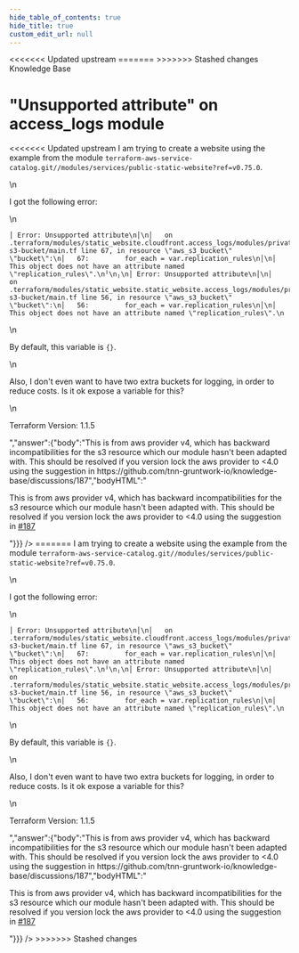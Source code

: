 ```yaml
---
hide_table_of_contents: true
hide_title: true
custom_edit_url: null
---
```



<head>
<<<<<<< Updated upstream
  <link rel="canonical" href="https://github.com/tnn-gruntwork-io/knowledge-base/discussions/190" />
=======
  <link rel="canonical" href="https://github.com/tnn-gruntwork-io/knowledge-base/discussions/190" />
>>>>>>> Stashed changes
</head>

<CenterLayout>
<span className="searchCategory">Knowledge Base</span>
<h1>&quot;Unsupported attribute&quot; on access_logs module</h1>
<<<<<<< Updated upstream
<GitHub discussion={{"id":"D_kwDOF8slf84AOw7_","number":190,"author":{"login":"marinalimeira"},"title":"\"Unsupported attribute\" on access_logs module","body":"I am trying to create a website using the example from the module `terraform-aws-service-catalog.git//modules/services/public-static-website?ref=v0.75.0`.\r\n\r\nI got the following error:\r\n\r\n```\r\n│ Error: Unsupported attribute\r\n│\r\n│   on .terraform/modules/static_website.cloudfront.access_logs/modules/private-s3-bucket/main.tf line 67, in resource \"aws_s3_bucket\" \"bucket\":\r\n│   67:         for_each = var.replication_rules\r\n│\r\n│ This object does not have an attribute named \"replication_rules\".\r\n╵\r\n╷\r\n│ Error: Unsupported attribute\r\n│\r\n│   on .terraform/modules/static_website.static_website.access_logs/modules/private-s3-bucket/main.tf line 56, in resource \"aws_s3_bucket\" \"bucket\":\r\n│   56:         for_each = var.replication_rules\r\n│\r\n│ This object does not have an attribute named \"replication_rules\".\r\n```\r\n\r\nBy default, this variable is `{}`.\r\n\r\nAlso, I don't even want to have two extra buckets for logging, in order to reduce costs. Is it ok expose a variable for this?\r\n\r\nTerraform Version: 1.1.5","bodyHTML":"<p dir=\"auto\">I am trying to create a website using the example from the module <code class=\"notranslate\">terraform-aws-service-catalog.git//modules/services/public-static-website?ref=v0.75.0</code>.</p>\n<p dir=\"auto\">I got the following error:</p>\n<div class=\"snippet-clipboard-content notranslate position-relative overflow-auto\" data-snippet-clipboard-copy-content=\"│ Error: Unsupported attribute\n│\n│   on .terraform/modules/static_website.cloudfront.access_logs/modules/private-s3-bucket/main.tf line 67, in resource &quot;aws_s3_bucket&quot; &quot;bucket&quot;:\n│   67:         for_each = var.replication_rules\n│\n│ This object does not have an attribute named &quot;replication_rules&quot;.\n╵\n╷\n│ Error: Unsupported attribute\n│\n│   on .terraform/modules/static_website.static_website.access_logs/modules/private-s3-bucket/main.tf line 56, in resource &quot;aws_s3_bucket&quot; &quot;bucket&quot;:\n│   56:         for_each = var.replication_rules\n│\n│ This object does not have an attribute named &quot;replication_rules&quot;.\"><pre class=\"notranslate\"><code class=\"notranslate\">│ Error: Unsupported attribute\n│\n│   on .terraform/modules/static_website.cloudfront.access_logs/modules/private-s3-bucket/main.tf line 67, in resource \"aws_s3_bucket\" \"bucket\":\n│   67:         for_each = var.replication_rules\n│\n│ This object does not have an attribute named \"replication_rules\".\n╵\n╷\n│ Error: Unsupported attribute\n│\n│   on .terraform/modules/static_website.static_website.access_logs/modules/private-s3-bucket/main.tf line 56, in resource \"aws_s3_bucket\" \"bucket\":\n│   56:         for_each = var.replication_rules\n│\n│ This object does not have an attribute named \"replication_rules\".\n</code></pre></div>\n<p dir=\"auto\">By default, this variable is <code class=\"notranslate\">{}</code>.</p>\n<p dir=\"auto\">Also, I don't even want to have two extra buckets for logging, in order to reduce costs. Is it ok expose a variable for this?</p>\n<p dir=\"auto\">Terraform Version: 1.1.5</p>","answer":{"body":"This is from aws provider v4, which has backward incompatibilities for the s3 resource which our module hasn't been adapted with. This should be resolved if you version lock the aws provider to <4.0 using the suggestion in https://github.com/tnn-gruntwork-io/knowledge-base/discussions/187","bodyHTML":"<p dir=\"auto\">This is from aws provider v4, which has backward incompatibilities for the s3 resource which our module hasn't been adapted with. This should be resolved if you version lock the aws provider to &lt;4.0 using the suggestion in <a class=\"issue-link js-issue-link\" data-error-text=\"Failed to load title\" data-id=\"3868867\" data-permission-text=\"Title is private\" data-url=\"https://github.com/tnn-gruntwork-io/knowledge-base/discussions/187\" data-hovercard-type=\"discussion\" data-hovercard-url=\"/tnn-gruntwork-io/knowledge-base/discussions/187/hovercard\" href=\"https://github.com/tnn-gruntwork-io/knowledge-base/discussions/187\">#187</a></p>"}}} />
=======
<GitHub discussion={{"id":"D_kwDOF8slf84AOw7_","number":190,"author":{"login":"marinalimeira"},"title":"\"Unsupported attribute\" on access_logs module","body":"I am trying to create a website using the example from the module `terraform-aws-service-catalog.git//modules/services/public-static-website?ref=v0.75.0`.\r\n\r\nI got the following error:\r\n\r\n```\r\n│ Error: Unsupported attribute\r\n│\r\n│   on .terraform/modules/static_website.cloudfront.access_logs/modules/private-s3-bucket/main.tf line 67, in resource \"aws_s3_bucket\" \"bucket\":\r\n│   67:         for_each = var.replication_rules\r\n│\r\n│ This object does not have an attribute named \"replication_rules\".\r\n╵\r\n╷\r\n│ Error: Unsupported attribute\r\n│\r\n│   on .terraform/modules/static_website.static_website.access_logs/modules/private-s3-bucket/main.tf line 56, in resource \"aws_s3_bucket\" \"bucket\":\r\n│   56:         for_each = var.replication_rules\r\n│\r\n│ This object does not have an attribute named \"replication_rules\".\r\n```\r\n\r\nBy default, this variable is `{}`.\r\n\r\nAlso, I don't even want to have two extra buckets for logging, in order to reduce costs. Is it ok expose a variable for this?\r\n\r\nTerraform Version: 1.1.5","bodyHTML":"<p dir=\"auto\">I am trying to create a website using the example from the module <code class=\"notranslate\">terraform-aws-service-catalog.git//modules/services/public-static-website?ref=v0.75.0</code>.</p>\n<p dir=\"auto\">I got the following error:</p>\n<div class=\"snippet-clipboard-content notranslate position-relative overflow-auto\" data-snippet-clipboard-copy-content=\"│ Error: Unsupported attribute\n│\n│   on .terraform/modules/static_website.cloudfront.access_logs/modules/private-s3-bucket/main.tf line 67, in resource &quot;aws_s3_bucket&quot; &quot;bucket&quot;:\n│   67:         for_each = var.replication_rules\n│\n│ This object does not have an attribute named &quot;replication_rules&quot;.\n╵\n╷\n│ Error: Unsupported attribute\n│\n│   on .terraform/modules/static_website.static_website.access_logs/modules/private-s3-bucket/main.tf line 56, in resource &quot;aws_s3_bucket&quot; &quot;bucket&quot;:\n│   56:         for_each = var.replication_rules\n│\n│ This object does not have an attribute named &quot;replication_rules&quot;.\"><pre class=\"notranslate\"><code class=\"notranslate\">│ Error: Unsupported attribute\n│\n│   on .terraform/modules/static_website.cloudfront.access_logs/modules/private-s3-bucket/main.tf line 67, in resource \"aws_s3_bucket\" \"bucket\":\n│   67:         for_each = var.replication_rules\n│\n│ This object does not have an attribute named \"replication_rules\".\n╵\n╷\n│ Error: Unsupported attribute\n│\n│   on .terraform/modules/static_website.static_website.access_logs/modules/private-s3-bucket/main.tf line 56, in resource \"aws_s3_bucket\" \"bucket\":\n│   56:         for_each = var.replication_rules\n│\n│ This object does not have an attribute named \"replication_rules\".\n</code></pre></div>\n<p dir=\"auto\">By default, this variable is <code class=\"notranslate\">{}</code>.</p>\n<p dir=\"auto\">Also, I don't even want to have two extra buckets for logging, in order to reduce costs. Is it ok expose a variable for this?</p>\n<p dir=\"auto\">Terraform Version: 1.1.5</p>","answer":{"body":"This is from aws provider v4, which has backward incompatibilities for the s3 resource which our module hasn't been adapted with. This should be resolved if you version lock the aws provider to <4.0 using the suggestion in https://github.com/tnn-gruntwork-io/knowledge-base/discussions/187","bodyHTML":"<p dir=\"auto\">This is from aws provider v4, which has backward incompatibilities for the s3 resource which our module hasn't been adapted with. This should be resolved if you version lock the aws provider to &lt;4.0 using the suggestion in <a class=\"issue-link js-issue-link\" data-error-text=\"Failed to load title\" data-id=\"3868867\" data-permission-text=\"Title is private\" data-url=\"https://github.com/tnn-gruntwork-io/knowledge-base/discussions/187\" data-hovercard-type=\"discussion\" data-hovercard-url=\"/tnn-gruntwork-io/knowledge-base/discussions/187/hovercard\" href=\"https://github.com/tnn-gruntwork-io/knowledge-base/discussions/187\">#187</a></p>"}}} />
>>>>>>> Stashed changes

</CenterLayout>
  

<!-- ##DOCS-SOURCER-START
{
  "sourcePlugin": "github-discussions",
  "hash": "1b6f7e5e6c015c679f0df26818054b2b"
}
##DOCS-SOURCER-END -->
